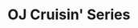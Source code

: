 ---
title: "OJ Cruisin' Series"
order: "16"
hero_image: "./oj_cruisin.jpg"
hero_image_alt: "OJ Cruisin' Series"
---